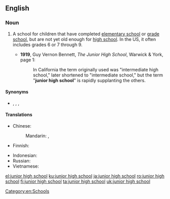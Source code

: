==English==
{{wikipedia}}

===Noun===
{{en-noun|head=[[junior]] [[high]] [[school]]}}

# {{lb|en|education}} A school for children that have completed [[elementary school]] or [[grade school]], but are not yet old enough for [[high school]]. In the US, it often includes grades 6 or 7 through 9.
#* '''1919''', Guy Vernon Bennett, ''The Junior High School'', Warwick & York, page 1:
#*: In California the term originally used was "intermediate high school," later shortened to "intermediate school," but the term "'''junior high school'''" is rapidly supplanting the others.

====Synonyms====
* {{sense|school between elementary and high school}} {{l|en|intermediate high school}}, {{l|en|intermediate school}}, {{l|en|junior high}}, {{l|en|middle school}}

====Translations====
{{trans-top|school for children that have completed elementary school}}
* Chinese:
*: Mandarin: {{t|cmn|初級中學|sc=Hani}}, {{t+|cmn|初级中学|tr=chūjí zhōngxué|sc=Hani}}
* Finnish: {{t|fi|[[peruskoulun]] [[yläaste]]}}
{{trans-mid}}
* Indonesian: {{t+|id|sekolah menengah pertama}}
* Russian: {{t-needed|ru}}
* Vietnamese: {{t|vi|trường trung học cơ sở}}
{{trans-bottom}}

[[Category:en:Schools]]

[[el:junior high school]]
[[ku:junior high school]]
[[ja:junior high school]]
[[ro:junior high school]]
[[fi:junior high school]]
[[ta:junior high school]]
[[uk:junior high school]]